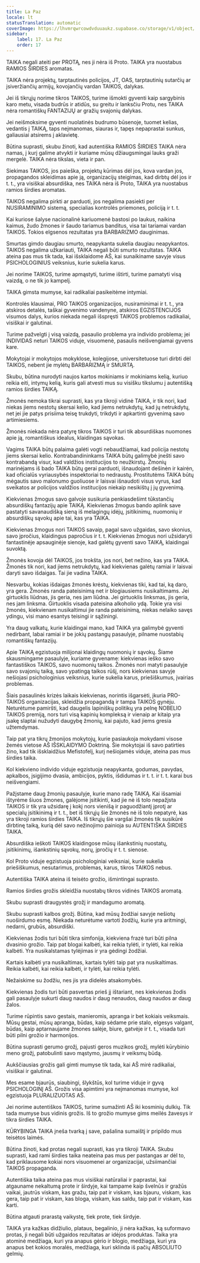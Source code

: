 ```yaml
---
title: La Paz
locale: lt
statusTranslation: automatic
coverImage: https://lhvmrqwrcowdvduuaukz.supabase.co/storage/v1/object/public/strapi-uploads/small_cover-educacion-fundamental.webp-2d51a7828a2b1309555be27f7e2a61a0.webp
sidebar:
    label: 17. La Paz
    order: 17
---
```

TAIKA negali ateiti per PROTĄ, nes ji nėra iš Proto. TAIKA yra nuostabus RAMIOS ŠIRDIES aromatas.

TAIKA nėra projektų, tarptautinės policijos, JT, OAS, tarptautinių sutarčių ar įsiveržiančių armijų, kovojančių vardan TAIKOS, dalykas.

Jei iš tikrųjų norime tikros TAIKOS, turime išmokti gyventi kaip sargybinis karo metu, visada budrūs ir atidūs, su greitu ir lanksčiu Protu, nes TAIKA nėra romantiškų FANTAZIJŲ ar gražių svajonių dalykas.

Jei neišmoksime gyventi nuolatinės budrumo būsenoje, tuomet kelias, vedantis į TAIKĄ, taps neįmanomas, siauras ir, tapęs nepaprastai sunkus, galiausiai atsirems į aklavietę.

Būtina suprasti, skubu žinoti, kad autentiška RAMIOS ŠIRDIES TAIKA nėra namas, į kurį galime atvykti ir kuriame mūsų džiaugsmingai lauks graži mergelė. TAIKA nėra tikslas, vieta ir pan.

Siekimas TAIKOS, jos paieška, projektų kūrimas dėl jos, kova vardan jos, propagandos skleidimas apie ją, organizacijų steigimas, kad dirbtų dėl jos ir t. t., yra visiškai absurdiška, nes TAIKA nėra iš Proto, TAIKA yra nuostabus ramios širdies aromatas.

TAIKOS negalima pirkti ar parduoti, jos negalima pasiekti per NUSIRAMINIMO sistemą, specialias kontrolės priemones, policiją ir t. t.

Kai kuriose šalyse nacionalinė kariuomenė bastosi po laukus, naikina kaimus, žudo žmones ir šaudo tariamus banditus, visa tai tariamai vardan TAIKOS. Tokios elgsenos rezultatas yra BARBARIZMO dauginimas.

Smurtas gimdo daugiau smurto, neapykanta sukelia daugiau neapykantos. TAIKOS negalima užkariauti, TAIKA negali būti smurto rezultatas. TAIKA ateina pas mus tik tada, kai išsklaidome AŠ, kai sunaikiname savyje visus PSICHOLOGINIUS veiksnius, kurie sukelia karus.

Jei norime TAIKOS, turime apmąstyti, turime ištirti, turime pamatyti visą vaizdą, o ne tik jo kampelį.

TAIKA gimsta mumyse, kai radikaliai pasikeitėme intymiai.

Kontrolės klausimai, PRO TAIKOS organizacijos, nusiraminimai ir t. t., yra atskiros detalės, taškai gyvenimo vandenyne, atskiros EGZISTENCIJOS visumos dalys, kurios niekada negali išspręsti TAIKOS problemos radikaliai, visiškai ir galutinai.

Turime pažvelgti į visą vaizdą, pasaulio problema yra individo problema; jei INDIVIDAS neturi TAIKOS viduje, visuomenė, pasaulis neišvengiamai gyvens kare.

Mokytojai ir mokytojos mokyklose, kolegijose, universitetuose turi dirbti dėl TAIKOS, nebent jie mylėtų BARBARIZMĄ ir SMURTĄ.

Skubu, būtina nurodyti naujos kartos mokiniams ir mokiniams kelią, kuriuo reikia eiti, intymų kelią, kuris gali atvesti mus su visišku tikslumu į autentišką ramios širdies TAIKĄ.

Žmonės nemoka tikrai suprasti, kas yra tikroji vidinė TAIKA, ir tik nori, kad niekas jiems nestotų skersai kelio, kad jiems netrukdytų, kad jų netrukdytų, net jei jie patys prisiima teisę trukdyti, trikdyti ir apkartinti gyvenimą savo artimiesiems.

Žmonės niekada nėra patyrę tikros TAIKOS ir turi tik absurdiškas nuomones apie ją, romantiškus idealus, klaidingas sąvokas.

Vagims TAIKA būtų palaima galėti vogti nebaudžiamai, kad policija nestotų jiems skersai kelio. Kontrabandininkams TAIKA būtų galimybė įnešti savo kontrabandą visur, kad valdžios institucijos to neužkirstų. Žmonių marinėjams iš bado TAIKA būtų gerai parduoti, išnaudojant dešinėn ir kairėn, kad oficialūs vyriausybės inspektoriai to nedraustų. Prostitutėms TAIKA būtų mėgautis savo malonumo guoliuose ir laisvai išnaudoti visus vyrus, kad sveikatos ar policijos valdžios institucijos niekaip nesikištų į jų gyvenimą.

Kiekvienas žmogus savo galvoje susikuria penkiasdešimt tūkstančių absurdiškų fantazijų apie TAIKĄ. Kiekvienas žmogus bando aplink save pastatyti savanaudišką sieną iš melagingų idėjų, įsitikinimų, nuomonių ir absurdiškų sąvokų apie tai, kas yra TAIKA.

Kiekvienas žmogus nori TAIKOS savaip, pagal savo užgaidas, savo skonius, savo įpročius, klaidingus papročius ir t. t. Kiekvienas žmogus nori užsidaryti fantastinėje apsauginėje sienoje, kad galėtų gyventi savo TAIKĄ, klaidingai suvoktą.

Žmonės kovoja dėl TAIKOS, jos trokšta, jos nori, bet nežino, kas yra TAIKA. Žmonės tik nori, kad jiems netrukdytų, kad kiekvienas galėtų ramiai ir laisvai daryti savo išdaigas. Tai jie vadina TAIKA.

Nesvarbu, kokias išdaigas žmonės krėstų, kiekvienas tiki, kad tai, ką daro, yra gera. Žmonės randa pateisinimą net ir blogiausiems nusikaltimams. Jei girtuoklis liūdnas, jis geria, nes jam liūdna. Jei girtuoklis linksmas, jis geria, nes jam linksma. Girtuoklis visada pateisina alkoholio ydą. Tokie yra visi žmonės, kiekvienam nusikaltimui jie randa pateisinimą, niekas nelaiko savęs ydingu, visi mano esantys teisingi ir sąžiningi.

Yra daug valkatų, kurie klaidingai mano, kad TAIKA yra galimybė gyventi nedirbant, labai ramiai ir be jokių pastangų pasaulyje, pilname nuostabių romantiškų fantazijų.

Apie TAIKĄ egzistuoja milijonai klaidingų nuomonių ir sąvokų. Šiame skausmingame pasaulyje, kuriame gyvename: kiekvienas ieško savo fantastiškos TAIKOS, savo nuomonių taikos. Žmonės nori matyti pasaulyje savo svajonių taiką, savo ypatingą taikos rūšį, nors kiekvienas savyje nešiojasi psichologinius veiksnius, kurie sukelia karus, priešiškumus, įvairias problemas.

Šiais pasaulinės krizės laikais kiekvienas, norintis išgarsėti, įkuria PRO-TAIKOS organizacijas, skleidžia propagandą ir tampa TAIKOS gynėju. Neturėtume pamiršti, kad daugelis lapiniškų politikų yra pelnę NOBELIO TAIKOS premiją, nors turi visą kapinių kompleksą ir vienaip ar kitaip yra įsakę slaptai nužudyti daugybę žmonių, kai pajuto, kad jiems gresia užtemdymas.

Taip pat yra tikrų žmonijos mokytojų, kurie pasiaukoja mokydami visose žemės vietose AŠ IŠSKLAIDYMO Doktriną. Šie mokytojai iš savo patirties žino, kad tik išsklaidžius Mefistofelį, kurį nešiojamės viduje, ateina pas mus širdies taika.

Kol kiekvieno individo viduje egzistuoja neapykanta, godumas, pavydas, apkalbos, įsigijimo dvasia, ambicijos, pyktis, išdidumas ir t. t. ir t. t. karai bus neišvengiami.

Pažįstame daug žmonių pasaulyje, kurie mano radę TAIKĄ. Kai išsamiai ištyrėme šiuos žmones, galėjome įsitikinti, kad jie nė iš tolo nepažįsta TAIKOS ir tik yra užsidarę į kokį nors vienišą ir paguodžiantį įprotį ar specialų įsitikinimą ir t. t., bet iš tikrųjų šie žmonės nė iš tolo nepatyrė, kas yra tikroji ramios širdies TAIKA. Iš tikrųjų šie vargšai žmonės tik susikūrė dirbtinę taiką, kurią dėl savo nežinojimo painioja su AUTENTIŠKA ŠIRDIES TAIKA.

Absurdiška ieškoti TAIKOS klaidingose mūsų išankstinių nuostatų, įsitikinimų, išankstinių sąvokų, norų, įpročių ir t. t. sienose.

Kol Proto viduje egzistuoja psichologiniai veiksniai, kurie sukelia priešiškumus, nesutarimus, problemas, karus, tikros TAIKOS nebus.

Autentiška TAIKA ateina iš teisėto grožio, išmintingai suprasto.

Ramios širdies grožis skleidžia nuostabų tikros vidinės TAIKOS aromatą.

Skubu suprasti draugystės grožį ir mandagumo aromatą.

Skubu suprasti kalbos grožį. Būtina, kad mūsų žodžiai savyje nešiotų nuoširdumo esmę. Niekada neturėtume vartoti žodžių, kurie yra aritmingi, nedarni, grubūs, absurdiški.

Kiekvienas žodis turi būti tikra simfonija, kiekviena frazė turi būti pilna dvasinio grožio. Taip pat blogai kalbėti, kai reikia tylėti, ir tylėti, kai reikia kalbėti. Yra nusikalstamas tylėjimas ir yra gėdingi žodžiai.

Kartais kalbėti yra nusikaltimas, kartais tylėti taip pat yra nusikaltimas. Reikia kalbėti, kai reikia kalbėti, ir tylėti, kai reikia tylėti.

Nežaiskime su žodžiu, nes jis yra didelės atsakomybės.

Kiekvienas žodis turi būti pasvertas prieš jį ištariant, nes kiekvienas žodis gali pasaulyje sukurti daug naudos ir daug nenaudos, daug naudos ar daug žalos.

Turime rūpintis savo gestais, manieromis, apranga ir bet kokiais veiksmais. Mūsų gestai, mūsų apranga, būdas, kaip sėdame prie stalo, elgesys valgant, būdas, kaip aptarnaujame žmones salėje, biure, gatvėje ir t. t., visada turi būti pilni grožio ir harmonijos.

Būtina suprasti gerumo grožį, pajusti geros muzikos grožį, mylėti kūrybinio meno grožį, patobulinti savo mąstymo, jausmų ir veiksmų būdą.

Aukščiausias grožis gali gimti mumyse tik tada, kai AŠ mirė radikaliai, visiškai ir galutinai.

Mes esame bjaurūs, siaubingi, šlykštūs, kol turime viduje ir gyvą PSICHOLOGINĮ AŠ. Grožis visa apimtimi yra neįmanomas mumyse, kol egzistuoja PLURALIZUOTAS AŠ.

Jei norime autentiškos TAIKOS, turime sumažinti AŠ iki kosminių dulkių. Tik tada mumyse bus vidinis grožis. Iš to grožio mumyse gims meilės žavesys ir tikra širdies TAIKA.

KŪRYBINGA TAIKA įneša tvarką į save, pašalina sumaištį ir pripildo mus teisėtos laimės.

Būtina žinoti, kad protas negali suprasti, kas yra tikroji TAIKA. Skubu suprasti, kad rami širdies taika neateina pas mus per pastangas ar dėl to, kad priklausome kokiai nors visuomenei ar organizacijai, užsiimančiai TAIKOS propaganda.

Autentiška taika ateina pas mus visiškai natūraliai ir paprastai, kai atgauname nekaltumą prote ir širdyje, kai tampame kaip švelnūs ir gražūs vaikai, jautrūs viskam, kas gražu, taip pat ir viskam, kas bjauru, viskam, kas gera, taip pat ir viskam, kas bloga, viskam, kas saldu, taip pat ir viskam, kas karti.

Būtina atgauti prarastą vaikystę, tiek prote, tiek širdyje.

TAIKA yra kažkas didžiulio, plataus, begalinio, ji nėra kažkas, ką suformavo protas, ji negali būti užgaidos rezultatas ar idėjos produktas. Taika yra atominė medžiaga, kuri yra anapus gėrio ir blogio, medžiaga, kuri yra anapus bet kokios moralės, medžiaga, kuri sklinda iš pačių ABSOLIUTO gelmių.

